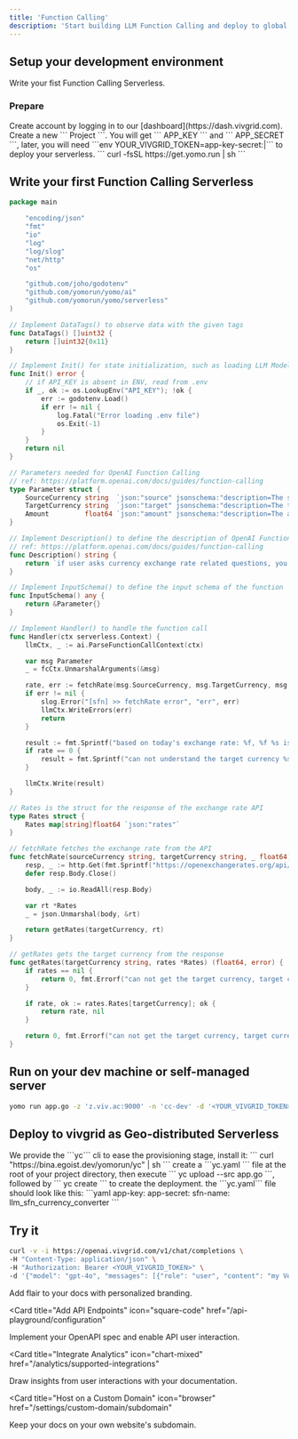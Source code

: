 ```yaml
---
title: 'Function Calling'
description: 'Start building LLM Function Calling and deploy to global in under 5 minutes'
---
```


## Setup your development environment

Write your fist Function Calling Serverless.

### Prepare

<AccordionGroup>
  <Accordion icon="rectangle-terminal" title="Create account on vivgrid">
    Create account by logging in to our [dashboard](https://dash.vivgrid.com).
    Create a new ``` Project ```. You will get ``` APP_KEY ``` and ``` APP_SECRET ```, 
		later, you will need ```env YOUR_VIVGRID_TOKEN=app-key-secret:<APP_KEY>|<APP_SECRET>``` to deploy your serverless.
  </Accordion>
  <Accordion icon="github" title="Install the Stateful Serverless Framework: YoMo">
    ``` curl -fsSL https://get.yomo.run | sh ```
  </Accordion>
</AccordionGroup>

## Write your first Function Calling Serverless

```go app.go
package main

	"encoding/json"
	"fmt"
	"io"
	"log"
	"log/slog"
	"net/http"
	"os"

	"github.com/joho/godotenv"
	"github.com/yomorun/yomo/ai"
	"github.com/yomorun/yomo/serverless"
)

// Implement DataTags() to observe data with the given tags
func DataTags() []uint32 {
	return []uint32{0x11}
}

// Implement Init() for state initialization, such as loading LLM Model to GPU memory.
func Init() error {
	// if API_KEY is absent in ENV, read from .env
	if _, ok := os.LookupEnv("API_KEY"); !ok {
		err := godotenv.Load()
		if err != nil {
			log.Fatal("Error loading .env file")
			os.Exit(-1)
		}
	}
	return nil
}

// Parameters needed for OpenAI Function Calling
// ref: https://platform.openai.com/docs/guides/function-calling
type Parameter struct {
	SourceCurrency string  `json:"source" jsonschema:"description=The source currency to be queried in 3-letter ISO 4217 format"`
	TargetCurrency string  `json:"target" jsonschema:"description=The target currency to be queried in 3-letter ISO 4217 format"`
	Amount         float64 `json:"amount" jsonschema:"description=The amount of the currency to be converted to the target currency"`
}

// Implement Description() to define the description of OpenAI Function Calling
// ref: https://platform.openai.com/docs/guides/function-calling
func Description() string {
	return `if user asks currency exchange rate related questions, you should call this function. But if the source currency is other than USD (US Dollar), you should ignore calling tools.`
}

// Implement InputSchema() to define the input schema of the function
func InputSchema() any {
	return &Parameter{}
}

// Implement Handler() to handle the function call
func Handler(ctx serverless.Context) {
	llmCtx, _ := ai.ParseFunctionCallContext(ctx)

	var msg Parameter
	_ = fcCtx.UnmarshalArguments(&msg)

	rate, err := fetchRate(msg.SourceCurrency, msg.TargetCurrency, msg.Amount)
	if err != nil {
		slog.Error("[sfn] >> fetchRate error", "err", err)
		llmCtx.WriteErrors(err)
		return
	}

	result := fmt.Sprintf("based on today's exchange rate: %f, %f %s is equivalent to approximately %f %s", rate, msg.Amount, msg.SourceCurrency, msg.Amount*rate, msg.TargetCurrency)
	if rate == 0 {
		result = fmt.Sprintf("can not understand the target currency %s", msg.TargetCurrency)
	}

	llmCtx.Write(result)
}

// Rates is the struct for the response of the exchange rate API
type Rates struct {
	Rates map[string]float64 `json:"rates"`
}

// fetchRate fetches the exchange rate from the API
func fetchRate(sourceCurrency string, targetCurrency string, _ float64) (float64, error) {
	resp, _ := http.Get(fmt.Sprintf("https://openexchangerates.org/api/latest.json?app_id=%s&base=%s&symbols=%s", os.Getenv("API_KEY"), sourceCurrency, targetCurrency))
	defer resp.Body.Close()

	body, _ := io.ReadAll(resp.Body)

	var rt *Rates
	_ = json.Unmarshal(body, &rt)

	return getRates(targetCurrency, rt)
}

// getRates gets the target currency from the response
func getRates(targetCurrency string, rates *Rates) (float64, error) {
	if rates == nil {
		return 0, fmt.Errorf("can not get the target currency, target currency is %s", targetCurrency)
	}

	if rate, ok := rates.Rates[targetCurrency]; ok {
		return rate, nil
	}

	return 0, fmt.Errorf("can not get the target currency, target currency is %s", targetCurrency)
}
```

## Run on your dev machine or self-managed server

```sh
yomo run app.go -z 'z.viv.ac:9000' -n 'cc-dev' -d '<YOUR_VIVGRID_TOKEN>'
```

## Deploy to vivgrid as Geo-distributed Serverless

<AccordionGroup>
  <Accordion icon="message-bot" title="Install the cli">
    We provide the ```yc``` cli to ease the provisioning stage, install it:
    ``` curl "https://bina.egoist.dev/yomorun/yc" | sh ```
  </Accordion>
  <Accordion icon="rocket" title="Deploy your serverless to all regions">
  create a ```yc.yaml ``` file at the root of your project directory, then execute 
    ``` yc upload --src app.go ```, followed by ``` yc create ``` to create the deployment.
		the ```yc.yaml``` file should look like this:
		```yaml
		app-key: <APP_KEY>
		app-secret: <APP_SECRET>
		sfn-name: llm_sfn_currency_converter
		```
  </Accordion>
</AccordionGroup>

## Try it

```sh
curl -v -i https://openai.vivgrid.com/v1/chat/completions \
-H "Content-Type: application/json" \
-H "Authorization: Bearer <YOUR_VIVGRID_TOKEN>" \
-d '{"model": "gpt-4o", "messages": [{"role": "user", "content": "my Vercel pg database service cost $0.1 per hour, how much will I pay in JPY every month?"}], "stream": true}'
```

<CardGroup>

<Card title="Style Your Docs" icon="paintbrush" href="/settings/global">
  Add flair to your docs with personalized branding.
</Card>

<Card
  title="Add API Endpoints"
  icon="square-code"
  href="/api-playground/configuration"
>
  Implement your OpenAPI spec and enable API user interaction.
</Card>

<Card
  title="Integrate Analytics"
  icon="chart-mixed"
  href="/analytics/supported-integrations"
>
  Draw insights from user interactions with your documentation.
</Card>

<Card
  title="Host on a Custom Domain"
  icon="browser"
  href="/settings/custom-domain/subdomain"
>
  Keep your docs on your own website's subdomain.
</Card>

</CardGroup>
